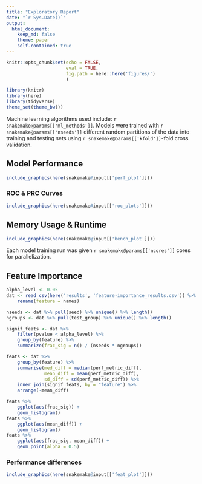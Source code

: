 ```yaml
---
title: "Exploratory Report"
date: "`r Sys.Date()`"
output:
  html_document:
    keep_md: false
    theme: paper
    self-contained: true
---
```


```r
knitr::opts_chunk$set(echo = FALSE,
                      eval = TRUE,
                      fig.path = here::here('figures/')
                      )
```

```r
library(knitr)
library(here)
library(tidyverse)
theme_set(theme_bw())
```

Machine learning algorithms used include: `r snakemake@params[['ml_methods']]`.
Models were trained with `r snakemake@params[['nseeds']]`
different random partitions of the data into training and testing sets using
`r snakemake@params[['kfold']]`-fold cross validation.

## Model Performance

```r
include_graphics(here(snakemake@input[['perf_plot']]))
```

### ROC & PRC Curves

```r
include_graphics(here(snakemake@input[['roc_plots']]))
```

## Memory Usage & Runtime

```r
include_graphics(here(snakemake@input[['bench_plot']]))
```

Each model training run was given `r snakemake@params[['ncores']]` cores
for parallelization.

## Feature Importance

```r
alpha_level <- 0.05
dat <- read_csv(here('results', 'feature-importance_results.csv')) %>%
    rename(feature = names)

nseeds <- dat %>% pull(seed) %>% unique() %>% length()
ngroups <- dat %>% pull(test_group) %>% unique() %>% length()

signif_feats <- dat %>%
    filter(pvalue < alpha_level) %>%
    group_by(feature) %>%
    summarize(frac_sig = n() / (nseeds * ngroups))

feats <- dat %>%
    group_by(feature) %>%
    summarise(med_diff = median(perf_metric_diff),
              mean_diff = mean(perf_metric_diff),
              sd_diff = sd(perf_metric_diff)) %>%
    inner_join(signif_feats, by = "feature") %>%
    arrange(-mean_diff)
```

```r
feats %>%
    ggplot(aes(frac_sig)) +
    geom_histogram()
feats %>%
    ggplot(aes(mean_diff)) +
    geom_histogram()
feats %>%
    ggplot(aes(frac_sig, mean_diff)) +
    geom_point(alpha = 0.5)
```

### Performance differences

```r
include_graphics(here(snakemake@input[['feat_plot']]))
```

